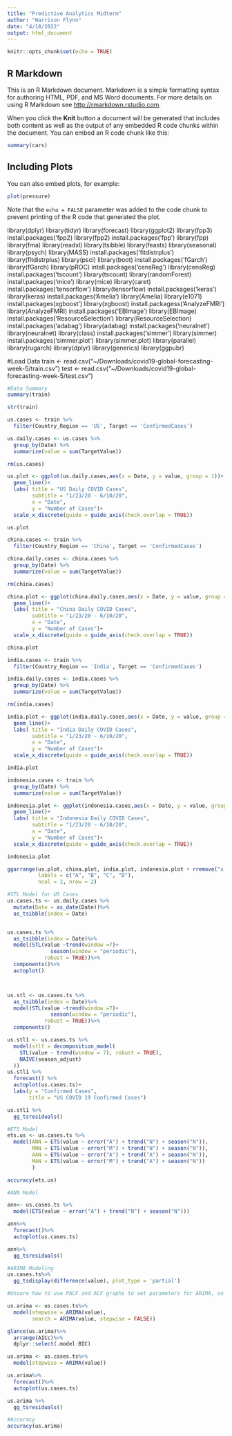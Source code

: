 ```yaml
---
title: "Predictive Analytics Midterm"
author: "Harrison Flynn"
date: "4/18/2022"
output: html_document
---
```


```r
knitr::opts_chunk$set(echo = TRUE)
```

## R Markdown

This is an R Markdown document. Markdown is a simple formatting syntax for authoring HTML, PDF, and MS Word documents. For more details on using R Markdown see <http://rmarkdown.rstudio.com>.

When you click the **Knit** button a document will be generated that includes both content as well as the output of any embedded R code chunks within the document. You can embed an R code chunk like this:

```r
summary(cars)
```

## Including Plots

You can also embed plots, for example:

```r
plot(pressure)
```

Note that the `echo = FALSE` parameter was added to the code chunk to prevent printing of the R code that generated the plot.

library(dplyr)
library(tidyr)
library(forecast)
library(ggplot2)
library(fpp3)
install.packages('fpp2)
library(fpp2)
install.packages('fpp')
library(fpp)
library(fma)
library(readxl)
library(tsibble)
library(feasts)
library(seasonal)
library(psych)
library(MASS)
install.packages('fitdistrplus')
library(fitdistrplus)
library(pscl)
library(boot)
install.packages('fGarch')
library(fGarch)
library(pROC)
intall.packages('censReg')
library(censReg)
install.packages('tscount')
library(tscount)
library(randomForest)
install.packages('mice')
library(mice)
library(caret)
install.packages('tensorflow')
library(tensorflow)
install.packages('keras')
library(keras)
install.packages('Amelia')
library(Amelia)
library(e1071)
install.packages(xgboost')
library(xgboost)
install.packagess('AnalyzeFMRI')
library(AnalyzeFMRI)
install.packages('EBImage')
library(EBImage)
install.packages('ResourceSelection')
library(ResourceSelection)
install.packages('adabag')
library(adabag)
install.packages('neuralnet')
library(neuralnet)
library(class)
install.packages('simmer')
library(simmer)
install.packages('simmer.plot')
library(simmer.plot)
library(parallel)
library(rugarch)
library(dplyr)
library(generics)
library(ggpubr)

#Load Data
train <- read.csv("~/Downloads/covid19-global-forecasting-week-5/train.csv")
test <- read.csv("~/Downloads/covid19-global-forecasting-week-5/test.csv")

```r
#Data Summary
summary(train)
```

```r
str(train)

```
```r
us.cases <- train %>%
  filter(Country_Region == 'US', Target == 'ConfirmedCases')

us.daily.cases <- us.cases %>%
  group_by(Date) %>%
  summarize(value = sum(TargetValue))

rm(us.cases)

us.plot <- ggplot(us.daily.cases,aes(x = Date, y = value, group = 1))+
  geom_line()+
  labs( title = "US Daily COVID Cases",
        subtitle = "1/23/20 - 6/10/20",
        x = "Date",
        y = "Number of Cases")+
  scale_x_discrete(guide = guide_axis(check.overlap = TRUE))

us.plot


```

```r
china.cases <- train %>%
  filter(Country_Region == 'China', Target == 'ConfirmedCases')

china.daily.cases <- china.cases %>%
  group_by(Date) %>%
  summarize(value = sum(TargetValue))

rm(china.cases)

china.plot <- ggplot(china.daily.cases,aes(x = Date, y = value, group = 1))+
  geom_line()+
  labs( title = "China Daily COVID Cases",
        subtitle = "1/23/20 - 6/10/20",
        x = "Date",
        y = "Number of Cases")+
  scale_x_discrete(guide = guide_axis(check.overlap = TRUE))

china.plot

```
```r
india.cases <- train %>%
  filter(Country_Region == 'India', Target == 'ConfirmedCases')

india.daily.cases <- india.cases %>%
  group_by(Date) %>%
  summarize(value = sum(TargetValue))

rm(india.cases)

india.plot <- ggplot(india.daily.cases,aes(x = Date, y = value, group = 1))+
  geom_line()+
  labs( title = "India Daily COVID Cases",
        subtitle = "1/23/20 - 6/10/20",
        x = "Date",
        y = "Number of Cases")+
  scale_x_discrete(guide = guide_axis(check.overlap = TRUE))

india.plot

```
```r

indonesia.cases <- train %>%
  group_by(Date) %>%
  summarize(value = sum(TargetValue))

indonesia.plot <- ggplot(indonesia.cases,aes(x = Date, y = value, group = 1))+
  geom_line()+
  labs( title = "Indonesia Daily COVID Cases",
        subtitle = "1/23/20 - 6/10/20",
        x = "Date",
        y = "Number of Cases")+
  scale_x_discrete(guide = guide_axis(check.overlap = TRUE))

indonesia.plot

```



```r

ggarrange(us.plot, china.plot, india.plot, indonesia.plot + rremove("x.text"), 
          labels = c("A", "B", "C", "D"),
          ncol = 2, nrow = 2)

```


```r
#STL Model for US Cases
us.cases.ts <- us.daily.cases %>%
  mutate(Date = as_date(Date))%>%
  as_tsibble(index = Date)


us.cases.ts %>%
  as_tsibble(index = Date)%>%
  model(STL(value ~trend(window =7)+
              season(window = "periodic"),
            robust = TRUE))%>%
  components()%>%
  autoplot()




```

```r

us.stl <- us.cases.ts %>%
  as_tsibble(index = Date)%>%
  model(STL(value ~trend(window =7)+
              season(window = "periodic"),
            robust = TRUE))%>%
  components()

```

```r

us.stl1 <- us.cases.ts %>%
  model(stlf = decomposition_model(
    STL(value ~ trend(window = 7), robust = TRUE),
    NAIVE(season_adjust)
  ))
us.stl1 %>%
  forecast() %>%
  autoplot(us.cases.ts)+
  labs(y = "Confirmed Cases",
       title = "US COVID 19 Confirmed Cases")

```


```r

us.stl1 %>%
  gg_tsresiduals()


```
```r
#ETS Model
ets.us <- us.cases.ts %>%
  model(ANN = ETS(value ~ error("A") + trend("N") + season("N")),
        MNN = ETS(value ~ error("M") + trend("N") + season("N")),
        AAN = ETS(value ~ error("A") + trend("A") + season("N")),
        MAN = ETS(value ~ error("M") + trend("A") + season("N"))
        )

accuracy(ets.us)

```
```r
#ANN Model

ann<- us.cases.ts %>%
  model(ETS(value ~ error("A") + trend("N") + season("N")))

ann%>%
  forecast()%>%
  autoplot(us.cases.ts)


```
```r

ann%>%
  gg_tsresiduals()

```
```r
#ARIMA Modeling
us.cases.ts%>%
  gg_tsdisplay(difference(value), plot_type = 'partial')


```
```r
#Unsure how to use PACF and ACF graphs to set parameters for ARIMA, so stepwise will be used

us.arima <- us.cases.ts%>%
  model(stepwise = ARIMA(value),
        search = ARIMA(value, stepwise = FALSE))

glance(us.arima)%>%
  arrange(AICc)%>%
  dplyr::select(.model:BIC)

```
```r

us.arima <- us.cases.ts%>%
  model(stepwise = ARIMA(value))

us.arima%>%
  forecast()%>%
  autoplot(us.cases.ts)

```
```r

us.arima %>%
  gg_tsresiduals()


```

```r
#Accuracy
accuracy(us.arima)


```







